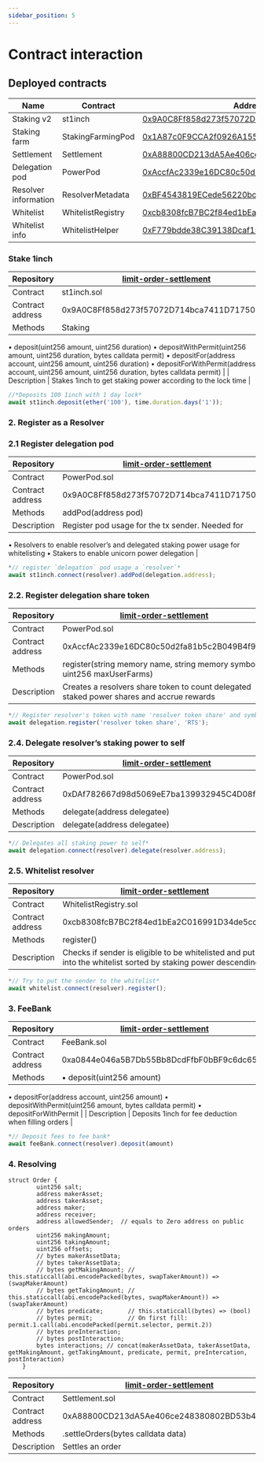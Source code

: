 ```yaml
---
sidebar_position: 5
---
```


# Contract interaction

## Deployed contracts


| Name | Contract | Address |
|---|---|---|
| Staking v2 | st1inch | [0x9A0C8Ff858d273f57072D714bca7411D717501D7](https://etherscan.io/address/0x9A0C8Ff858d273f57072D714bca7411D717501D7) |
| Staking farm | StakingFarmingPod | [0x1A87c0F9CCA2f0926A155640e8958a8A6B0260bE](https://etherscan.io/address/0x1A87c0F9CCA2f0926A155640e8958a8A6B0260bE) |
| Settlement | Settlement | [0xA88800CD213dA5Ae406ce248380802BD53b47647](https://etherscan.io/address/0xA88800CD213dA5Ae406ce248380802BD53b47647) |
| Delegation pod | PowerPod | [0xAccfAc2339e16DC80c50d2fa81b5c2B049B4f947](https://etherscan.io/address/0xAccfAc2339e16DC80c50d2fa81b5c2B049B4f947) |
| Resolver information | ResolverMetadata | [0xBF4543819ECede56220bcB1e8C1BBa9Ef290a58a](https://etherscan.io/address/0xBF4543819ECede56220bcB1e8C1BBa9Ef290a58a) |
| Whitelist | WhitelistRegistry | [0xcb8308fcB7BC2f84ed1bEa2C016991D34de5cc77](https://etherscan.io/address/0xcb8308fcB7BC2f84ed1bEa2C016991D34de5cc77) |
| Whitelist info | WhitelistHelper | [0xF779bdde38C39138Dcaf1514B8a6b8a6C165642D](https://etherscan.io/address/0xF779bdde38C39138Dcaf1514B8a6b8a6C165642D) |

### Stake 1inch

| Repository | [limit-order-settlement](https://github.com/1inch/limit-order-settlement/) |
| --- | --- |
| Contract | st1inch.sol |
| Contract address | 0x9A0C8Ff858d273f57072D714bca7411D717501D7 |
| Methods | Staking
• deposit(uint256 amount, uint256 duration)
• depositWithPermit(uint256 amount, uint256 duration, bytes calldata permit)
• depositFor(address account, uint256 amount, uint256 duration)
• depositForWithPermit(address account, uint256 amount, uint256 duration, bytes calldata permit) |
| Description | Stakes 1inch to get staking power according to the lock time |

```jsx
//*Deposits 100 1inch with 1 day lock*
await st1inch.deposit(ether('100'), time.duration.days('1'));
```

### 2. Register as a Resolver

### 2.1 Register delegation pod

| Repository | [limit-order-settlement](https://github.com/1inch/limit-order-settlement/) |
| --- | --- |
| Contract | PowerPod.sol |
| Contract address | 0x9A0C8Ff858d273f57072D714bca7411D717501D7 |
| Methods | addPod(address pod) |
| Description | Register pod usage for the tx sender. Needed for
• Resolvers to enable resolver’s and delegated staking power usage for whitelisting
• Stakers to enable unicorn power delegation |

```jsx
*// register `delegation` pod usage a `resolver`*
await st1inch.connect(resolver).addPod(delegation.address);
```

### 2.2. Register delegation share token

| Repository | [limit-order-settlement](https://github.com/1inch/limit-order-settlement/) |
| --- | --- |
| Contract | PowerPod.sol |
| Contract address | 0xAccfAc2339e16DC80c50d2fa81b5c2B049B4f947 |
| Methods | register(string memory name, string memory symbol, uint256 maxUserFarms) |
| Description | Creates a resolvers share token to count delegated staked power shares and accrue rewards |

```jsx
*// Register resolver's token with name 'resolver token share' and symbol 'RTS'*
await delegation.register('resolver token share', 'RTS');
```

### 2.4. Delegate resolver’s staking power to self

| Repository | [limit-order-settlement](https://github.com/1inch/limit-order-settlement/) |
| --- | --- |
| Contract | PowerPod.sol |
| Contract address | 0xDAf782667d98d5069eE7ba139932945C4D08fDE9 |
| Methods | delegate(address delegatee) |
| Description | delegate(address delegatee) |

```jsx
*// Delegates all staking power to self*
await delegation.connect(resolver).delegate(resolver.address);
```

### 2.5. Whitelist resolver

| Repository | [limit-order-settlement](https://github.com/1inch/limit-order-settlement/) |
| --- | --- |
| Contract | WhitelistRegistry.sol |
| Contract address | 0xcb8308fcB7BC2f84ed1bEa2C016991D34de5cc77 |
| Methods | register() |
| Description | Checks if sender is eligible to be whitelisted and put it into the whitelist sorted by staking power descending |

```jsx
*// Try to put the sender to the whitelist*
await whitelist.connect(resolver).register();
```

### 3. FeeBank

| Repository | [limit-order-settlement](https://github.com/1inch/limit-order-settlement/) |
| --- | --- |
| Contract | FeeBank.sol |
| Contract address | 0xa0844e046a5B7Db55Bb8DcdFfbF0bBF9c6dc6546 |
| Methods | • deposit(uint256 amount)
• depositFor(address account, uint256 amount)
• depositWithPermit(uint256 amount, bytes calldata permit)
• depositForWithPermit |
| Description | Deposits 1inch for fee deduction when filling orders |

```jsx
*// Deposit fees to fee bank*
await feeBank.connect(resolver).deposit(amount)
```

### 4. Resolving

```solidity
struct Order {
        uint256 salt;
        address makerAsset;
        address takerAsset;
        address maker;
        address receiver;
        address allowedSender;  // equals to Zero address on public orders
        uint256 makingAmount;
        uint256 takingAmount;
        uint256 offsets;
        // bytes makerAssetData;
        // bytes takerAssetData;
        // bytes getMakingAmount; // this.staticcall(abi.encodePacked(bytes, swapTakerAmount)) => (swapMakerAmount)
        // bytes getTakingAmount; // this.staticcall(abi.encodePacked(bytes, swapMakerAmount)) => (swapTakerAmount)
        // bytes predicate;       // this.staticcall(bytes) => (bool)
        // bytes permit;          // On first fill: permit.1.call(abi.encodePacked(permit.selector, permit.2))
        // bytes preInteraction;
        // bytes postInteraction;
        bytes interactions; // concat(makerAssetData, takerAssetData, getMakingAmount, getTakingAmount, predicate, permit, preIntercation, postInteraction)
    }
```

| Repository | [limit-order-settlement](https://github.com/1inch/limit-order-settlement/) |
| --- | --- |
| Contract | Settlement.sol |
| Contract address | 0xA88800CD213dA5Ae406ce248380802BD53b47647 |
| Methods | .settleOrders(bytes calldata data) |
| Description | Settles an order |